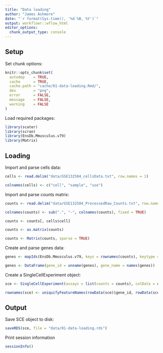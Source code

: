 ```yaml
---
title: "Data loading"
author: "James Ashmore"
date: "`r format(Sys.time(), '%d %B, %Y')`"
output: workflowr::wflow_html
editor_options:
  chunk_output_type: console
---
```


## Setup

Set chunk options:

```r
knitr::opts_chunk$set(
  autodep    = TRUE,
  cache      = TRUE,
  cache.path = "cache/01-data-loading.Rmd/",
  dev        = "png",
  error      = FALSE,
  message    = FALSE,
  warning    = FALSE
)
```

Load required packages:

```r
library(scater)
library(scran)
library(EnsDb.Mmusculus.v79)
library(Matrix)
```

## Loading

Import and parse cells data:

```r
cells <- read.delim("data/GSE132504_cellsData.txt", row.names = 1)

colnames(cells) <- c("cell", "sample", "use")
```

Import and parse counts matrix:

```r
counts <- read.delim("data/GSE132504_ProcessedRaw_Counts.txt", row.names = 1)

colnames(counts) <- sub(".", "-", colnames(counts), fixed = TRUE)

counts <- counts[, cells$cell]

counts <- as.matrix(counts)

counts <- Matrix(counts, sparse = TRUE)
```

Create and parse genes data:

```r
genes <- mapIds(EnsDb.Mmusculus.v79, keys = rownames(counts), keytype = "SYMBOL", column = "GENEID")

genes <- DataFrame(gene_id = unname(genes), gene_name = names(genes))
```

Create a SingleCellExperiment object:

```r
sce <- SingleCellExperiment(assays = list(counts = counts), colData = cells, rowData = genes)

rownames(sce) <- uniquifyFeatureNames(rowData(sce)$gene_id, rowData(sce)$gene_name)
```

## Output

Save SCE object to disk:

```r
saveRDS(sce, file = "data/01-data-loading.rds")
```

Print session information

```r
sessionInfo()
```

